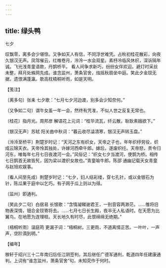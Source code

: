 ```yaml
---
---
---
```

title: 绿头鸭
---



七夕





叹飘零，离多会少堪惊。又争如天人有信，不同浮世难凭。占秋初桂花散彩，向夜久银汉无声。凤驾催云，红帷卷月，泠泠一水会双星。素杼冷临风休织，深诉隔年诚。飞光浅青童语款，丹鹊桥平。 看人间争求新巧，纷纷女伴欢迎。避灯时采丝未整，拜月处蛛网先成。谁念监州，萧条官舍，烛摇秋扇坐中庭。笑此夕金钗无据，遗恨满蓬瀛。欹高枕梧桐听雨，如是天明。





【笺注】


〔离多句〕张耒 七夕歌：“七月七夕河边渡，别多会少知奈何。”

〔又争如二句〕谓牛女虽一年一会，然终有凭准，不似人世之反复无常也。

〔桂花〕指月光。周邦彦 解语花上元词：“桂华流瓦，纤云散，耿耿素娥欲下。”

〔银汉无声〕苏轼 阳关曲中秋词：“暮云收尽溢清寒，银汉无声转玉盘。”

〔泠泠至桥平〕荆楚岁时记：“天河之东有织女，天帝之子也，年年织杼劳役，织成云锦天衣。天帝怜其独处，许嫁河西牵牛郎。嫁后，遂废织纴。天帝怒，责令归河东，唯每年七月七日夜渡河一会。”风俗记：“织女七夕当渡河，使鹊为桥。相传七日鹊首无故皆髠，因为梁以渡织女故也。”青童喻牛郎。陈邵 通幽记载天女青童与赵旭欢娱事。

〔看人间至先成〕荆楚岁时记：“七夕，妇人结彩缕，穿七孔针，或以金银石为针，陈瓜果于庭中以乞巧。有子网于瓜上则以为得。

〔监州〕即通判。

〔笑此夕二句〕白居易 长恨歌：“含情凝睇谢君王，一别音容两渺茫。……惟将旧物表深情，钿合金钗寄将去。……七月七日长生殿，夜半无人私语时。在天愿为比翼鸟，在地愿为连理枝。天长地久有时尽，此恨绵绵无绝期。”

〔梧桐听雨〕温庭筠 更漏子词：“梧桐树，三更雨，不道离情正苦。一叶叶，一声声，空阶滴到明。”





【编年】


稼轩于绍兴三十二年南归后任江阴签判，其后继任广德军通判，乾道四年任建康通判。上词有“谁念监州，萧条官舍”句，未知究作于何时。